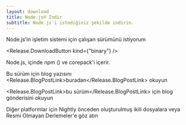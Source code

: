 ```yaml
---
layout: download
title: Node.js® İndir
subtitle: Node.js'i istediğiniz şekilde indirin.
---
```


<section>
  Node.js'in <Release.OperatingSystemDropdown /> işletim sistemi için <Release.BitnessDropdown /> çalışan <Release.VersionDropdown /> sürümünü istiyorum

  <Release.DownloadButton kind={"binary"} />
</section>

<section>
  Node.js, içinde <LinkWithArrow href="https://npmjs.com">npm</LinkWithArrow> (<Release.NpmVersion />) ve corepack'i içerir.

  Bu sürüm için blog yazısını <Release.BlogPostLink>buradan</Release.BlogPostLink> okuyun

  <Release.BlogPostLink>bu sürüm</Release.BlogPostLink> için blog gönderisini
  okuyun

  Diğer platformlar için <LinkWithArrow href="https://nodejs.org/download/nightly/">Nightly</LinkWithArrow> önceden oluşturulmuş ikili dosyalara veya <LinkWithArrow href="https://unofficial-builds.nodejs.org/download/">Resmi Olmayan Derlemeler</LinkWithArrow>'e göz atın
</section>
